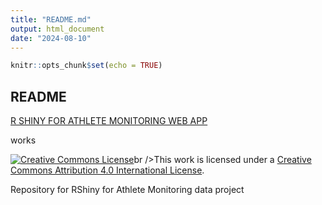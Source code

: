 ```yaml
---
title: "README.md"
output: html_document
date: "2024-08-10"
---
```


```r
knitr::opts_chunk$set(echo = TRUE)
```

## README

[R SHINY FOR ATHLETE MONITORING WEB APP](https://dpomperformance.shinyapps.io/RWalkthrough/)

works

<a rel="license" href="http://creativecommons.org/licenses/by/4.0/"><img
alt="Creative Commons License" style="border-width:0"
src="https://i.creativecommons.org/l/by/4.0/88x31.png" /></a>br />This work is
licensed under a <a rel="license"
href="http://creativecommons.org/license/by/4.0">Creative Commons Attribution
4.0 International License</a>.


Repository for RShiny for Athlete Monitoring data project
